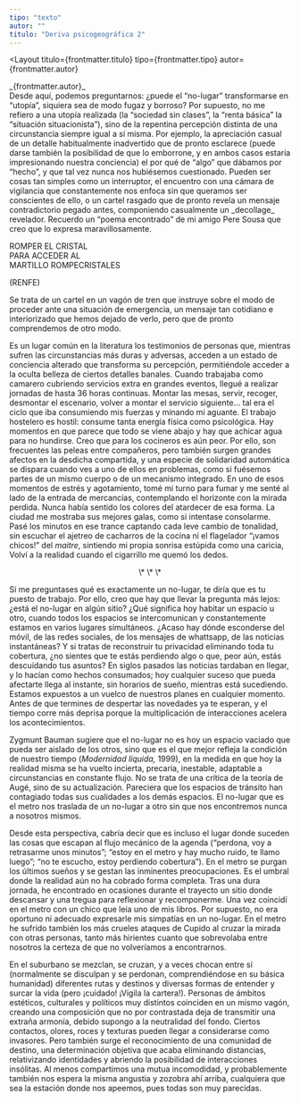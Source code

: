 ```yaml
---
tipo: "texto"
autor: ""
titulo: "Deriva psicogeográfica 2"
---
```



<Layout
  titulo={frontmatter.titulo}
  tipo={frontmatter.tipo}
  autor={frontmatter.autor}
>

<Prose>
_{frontmatter.autor}_

<div class="text-red-600">
Desde aquí, podemos preguntarnos: ¿puede el “no-lugar” transformarse en “utopía”, siquiera sea de modo fugaz y borroso? Por supuesto, no me refiero a una utopía realizada (la “sociedad sin clases”, la “renta básica” la “situación situacionista”), sino de la repentina percepción distinta de una circunstancia siempre igual a sí misma. Por ejemplo, la apreciación casual de un detalle habitualmente inadvertido que de pronto esclarece (puede darse también la posibilidad de que lo emborrone, y en ambos casos estaría impresionando nuestra conciencia) el por qué de “algo” que dábamos por “hecho”, y que tal vez nunca nos hubiésemos cuestionado. Pueden ser cosas tan simples como un interruptor, el encuentro con una cámara de vigilancia que constantemente nos enfoca sin que queramos ser conscientes de ello, o un cartel rasgado que de pronto revela un mensaje contradictorio pegado antes, componiendo casualmente un _decollage_ revelador. Recuerdo un “poema encontrado” de mi amigo Pere Sousa que creo que lo expresa maravillosamente.

ROMPER EL CRISTAL\
PARA ACCEDER AL\
MARTILLO ROMPECRISTALES

(RENFE)

Se trata de un cartel en un vagón de tren que instruye sobre el modo de proceder ante una situación de emergencia, un mensaje tan cotidiano e interiorizado que hemos dejado de verlo, pero que de pronto comprendemos de otro modo.

Es un lugar común en la literatura los testimonios de personas que, mientras sufren las circunstancias más duras y adversas, acceden a un estado de conciencia alterado que transforma su percepción, permitiéndole acceder a la oculta belleza de ciertos detalles banales. Cuando trabajaba como camarero cubriendo servicios extra en grandes eventos, llegué a realizar jornadas de hasta 36 horas continuas. Montar las mesas, servir, recoger, desmontar el escenario, volver a montar el servicio siguiente… tal era el ciclo que iba consumiendo mis fuerzas y minando mi aguante. El trabajo hostelero es hostil: consume tanta energía física como psicológica. Hay momentos en que parece que todo se viene abajo y hay que achicar agua para no hundirse. Creo que para los cocineros es aún peor. Por ello, son frecuentes las peleas entre compañeros, pero también surgen grandes afectos en la desdicha compartida, y una especie de solidaridad automática se dispara cuando ves a uno de ellos en problemas, como si fuésemos partes de un mismo cuerpo o de un mecanismo integrado. En uno de esos momentos de estrés y agotamiento, tomé mi turno para fumar y me senté al lado de la entrada de mercancías, contemplando el horizonte con la mirada perdida. Nunca había sentido los colores del atardecer de esa forma. La ciudad me mostraba sus mejores galas, como si intentase consolarme. Pasé los minutos en ese trance captando cada leve cambio de tonalidad, sin escuchar el ajetreo de cacharros de la cocina ni el flagelador “¡vamos chicos!” del _maitre_, sintiendo mi propia sonrisa estúpida como una caricia, Volví a la realidad cuando el cigarrillo me quemó los dedos.

<p align="center">\* \* \*</p>

Si me preguntases qué es exactamente un no-lugar, te diría que es tu puesto de trabajo. Por ello, creo que hay que llevar la pregunta más lejos: ¿está el no-lugar en algún sitio? ¿Qué significa hoy habitar un espacio u otro, cuando todos los espacios se intercomunican y constantemente estamos en varios lugares simultáneos. ¿Acaso hay dónde esconderse del móvil, de las redes sociales, de los mensajes de whattsapp, de las noticias instantáneas? Y si tratas de reconstruir tu privacidad eliminando toda tu cobertura, ¿no sientes que te estás perdiendo algo o que, peor aún, estás descuidando tus asuntos? En siglos pasados las noticias tardaban en llegar, y lo hacían como hechos consumados; hoy cualquier suceso que pueda afectarte llega al instante, sin horarios de sueño, mientras está sucediendo. Estamos expuestos a un vuelco de nuestros planes en cualquier momento. Antes de que termines de despertar las novedades ya te esperan, y el tiempo corre más deprisa porque la multiplicación de interacciones acelera los acontecimientos.

Zygmunt Bauman sugiere que el no-lugar no es hoy un espacio vaciado que pueda ser aislado de los otros, sino que es el que mejor refleja la condición de nuestro tiempo (_Modernidad líquida,_ 1999), en la medida en que hoy la realidad misma se ha vuelto incierta, precaria, inestable, adaptable a circunstancias en constante flujo. No se trata de una crítica de la teoría de Augé, sino de su actualización. Pareciera que los espacios de tránsito han contagiado todas sus cualidades a los demás espacios. El no-lugar que es el metro nos traslada de un no-lugar a otro sin que nos encontremos nunca a nosotros mismos.

Desde esta perspectiva, cabría decir que es incluso el lugar donde suceden las cosas que escapan al flujo mecánico de la agenda (“perdona, voy a retrasarme unos minutos”; “estoy en el metro y hay mucho ruido, te llamo luego”; “no te escucho, estoy perdiendo cobertura”). En el metro se purgan los últimos sueños y se gestan las inminentes preocupaciones. Es el umbral donde la realidad aún no ha cobrado forma completa. Tras una dura jornada, he encontrado en ocasiones durante el trayecto un sitio donde descansar y una tregua para reflexionar y recomponerme. Una vez coincidí en el metro con un chico que leía uno de mis libros. Por supuesto, no era oportuno ni adecuado expresarle mis simpatías en un no-lugar. En el metro he sufrido también los más crueles ataques de Cupido al cruzar la mirada con otras personas, tanto más hirientes cuanto que sobrevolaba entre nosotros la certeza de que no volveríamos a encontrarnos.

En el suburbano se mezclan, se cruzan, y a veces chocan entre sí (normalmente se disculpan y se perdonan, comprendiéndose en su básica humanidad) diferentes rutas y destinos y diversas formas de entender y surcar la vida (pero ¡cuidado! ¡Vigila la cartera!). Personas de ámbitos estéticos, culturales y políticos muy distintos coinciden en un mismo vagón, creando una composición que no por contrastada deja de transmitir una extraña armonía, debido supongo a la neutralidad del fondo. Ciertos contactos, olores, roces y texturas pueden llegar a considerarse como invasores. Pero también surge el reconocimiento de una comunidad de destino, una determinación objetiva que acaba eliminando distancias, relativizando identidades y abriendo la posibilidad de interacciones insólitas. Al menos compartimos una mutua incomodidad, y probablemente también nos espera la misma angustia y zozobra ahí arriba, cualquiera que sea la estación donde nos apeemos, pues todas son muy parecidas.
</div>

</Prose>
</Layout>
